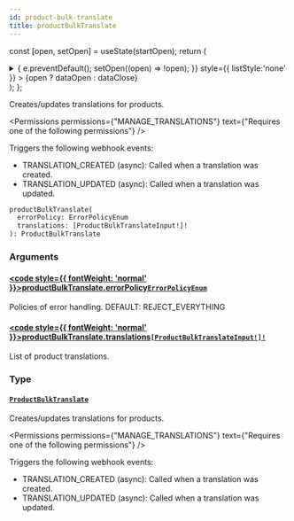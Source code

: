 ```yaml
---
id: product-bulk-translate
title: productBulkTranslate
---
```






const [open, setOpen] = useState(startOpen);
return (
<details {...(open ? { open: true } : {})} className="details" style={{ border:'none', boxShadow:'none', background:'var(--ifm-background-color)' }}>
<summary
onClick={(e) => {
e.preventDefault();
setOpen((open) => !open);
}}
style={{ listStyle:'none' }} >
{open ? dataOpen : dataClose}
</summary>
{open && children}
</details>
);
};

Creates/updates translations for products.


<Permissions permissions={"MANAGE_TRANSLATIONS"} text={"Requires one of the following permissions"} />


Triggers the following webhook events:

- TRANSLATION_CREATED (async): Called when a translation was created.
- TRANSLATION_UPDATED (async): Called when a translation was updated.

```graphql
productBulkTranslate(
  errorPolicy: ErrorPolicyEnum
  translations: [ProductBulkTranslateInput!]!
): ProductBulkTranslate
```

### Arguments

#### [<code style={{ fontWeight: 'normal' }}>productBulkTranslate.<b>errorPolicy</b></code>](#)<Bullet />[`ErrorPolicyEnum`](../../../api-reference/miscellaneous/enums/error-policy-enum.mdx) <Badge class="badge badge--secondary" text="enum"/> <Badge class="badge badge--secondary" text="miscellaneous"/>

Policies of error handling. DEFAULT: REJECT_EVERYTHING

#### [<code style={{ fontWeight: 'normal' }}>productBulkTranslate.<b>translations</b></code>](#)<Bullet />[`[ProductBulkTranslateInput!]!`](../../../api-reference/products/inputs/product-bulk-translate-input.mdx) <Badge class="badge badge--secondary" text="non-null"/> <Badge class="badge badge--secondary" text="input"/> <Badge class="badge badge--secondary" text="products"/>

List of product translations.

### Type

#### [`ProductBulkTranslate`](../../../api-reference/products/objects/product-bulk-translate.mdx) <Badge class="badge badge--secondary" text="object"/> <Badge class="badge badge--secondary" text="products"/>

Creates/updates translations for products.


<Permissions permissions={"MANAGE_TRANSLATIONS"} text={"Requires one of the following permissions"} />


Triggers the following webhook events:

- TRANSLATION_CREATED (async): Called when a translation was created.
- TRANSLATION_UPDATED (async): Called when a translation was updated.

